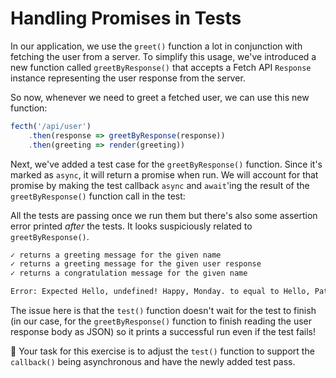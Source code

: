 # Handling Promises in Tests

<EpicVideo url="https://www.epicweb.dev/workshops/testing-fundamentals/testing-asynchronous-code/handling-promises-in-tests" />

In our application, we use the `greet()` function a lot in conjunction with fetching the user from a server. To simplify this usage, we've introduced a new function called `greetByResponse()` that accepts a Fetch API `Response` instance representing the user response from the server.

<CodeFile file="greet.ts" range="7-10" nocopy />

So now, whenever we need to greet a fetched user, we can use this new function:

```ts nocopy
fecth('/api/user')
	.then(response => greetByResponse(response))
	.then(greeting => render(greeting))
```

Next, we've added a test case for the `greetByResponse()` function. Since it's marked as `async`, it will return a promise when run. We will account for that promise by making the test callback `async` and `await`'ing the result of the `greetByResponse()` function call in the test:

<CodeFile file="greet.test.ts" range="19-22" highlight="19,21" nocopy />

All the tests are passing once we run them but there's also some assertion error printed _after_ the tests. It looks suspiciously related to `greetByResponse()`.

```txt lines=2,5 nonumber nocopy
✓ returns a greeting message for the given name
✓ returns a greeting message for the given user response
✓ returns a congratulation message for the given name

Error: Expected Hello, undefined! Happy, Monday. to equal to Hello, Patrick! Happy, Monday.
```

The issue here is that the `test()` function doesn't wait for the test to finish (in our case, for the `greetByResponse()` function to finish reading the user response body as JSON) so it prints a successful run even if the test fails!

🐨 Your task for this exercise is to adjust the `test()` function to support the `callback()` being asynchronous and have the newly added test pass.
